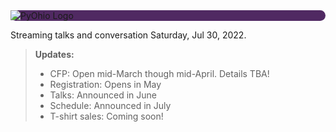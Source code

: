 <Seo title="PyOhio 2022" />

<div style="background-color: #502962; border-radius: 40px">
  <img
    alt="PyOhio Logo"
    src="../assets/pyohio-logo-white-transparent.png"
  />
</div>

Streaming talks and conversation Saturday, Jul 30, 2022.

> **Updates:**
> - CFP: Open mid-March though mid-April. Details TBA!
> - Registration: Opens in May
> - Talks: Announced in June
> - Schedule: Announced in July
> - T-shirt sales: Coming soon!
